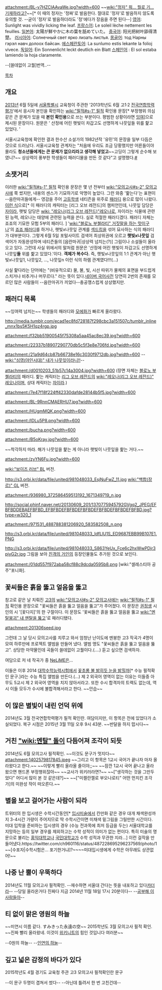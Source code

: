 attachment:/BL-v7HZCIAAvaWe.jpg?width=600
~~[[wiki:"정자" 뭐… 뭘로 기… 기재하라고?]]~~[* 이 때의 정자는 '정짜'로 발음한다. 절대로 '정자'로 발음하지 않도록 유의할 것. --굳이 '정자'로 발음하더라도 '정'에다가 장음을 주면 된다--]
[[영어]]: Sunlight was vividly licking the leaf.
[[프랑스어]]: Le soleil lèche nettement les feuilles.
[[일본어]]: 太陽が鮮やかに木の葉を舐めていた。
[[중국어]]: 阳光把树叶舔得清楚。
[[러시아어]]: Солнечный свет ярко лизать листья.
[[몽골어]]:  тод Нарны гэрэл навч долоох байсан.
[[에스페란토어]]: La sunlumo estis lekante la folioj vivece.
[[독일어]]: Ein Sonnenlicht leckt deutlich ein Blatt 
[[스페인어]] : El sol estaba lamiendo la hoja claramente.


--[쓸데없이 고퀄]번역..--

[[목차]]
== 개요 ==
[[2013년]] 6월 5일에 [[서울특별시]] 교육청이 주관한 '2013학년도 6월 고1·2 [[전국연합학력평가]]'에서 응시자 본인을 확인하는 [[wiki:"필적#s-1" 필적]] 확인용 문장[* 부정행위 의심 같은 큰 문제가 있을 때 '''본인 확인용'''으로 쓰는 부분이다. 평범한 상황이라면 [[잉여]]]으로 제시된 문장이다. 원문은 ' 산정에 어린 햇빛이 차갑고도 선명하게 나뭇잎들 위를 핥고 있었다. '

서울시교육청에 확인한 결과 한수산 소설가의 1982년작 '유민'의 문장을 일부 다듬은 것으로 드러났다. 서울시교육청 관계자는 "처음에 우리도 조금 당황했지만 어른들이야 몰라도 '''청소년들에게는 큰 문제가 없으리라고 생각해 넣었고'''~~고딩이 그렇게 순수해 보였니?~~ 상상력이 풍부한 학생들이 패러디물을 만든 것 같다"고 설명했다.[http://news.naver.com/main/read.nhn?mode=LSD&mid=sec&sid1=102&oid=421&aid=0000322316 #] 
== 소잿거리 ==
이러한 [[wiki:"필적#s-1" 필적]] 확인용 문장은 몇 년 전부터 [[wiki:"모의고사#s-2" 모의고사]]에 쭉 썼지만, 내용의 센스가 기묘하기로 악명이 높았다. 그런 와중 '핥는다'는 표현이 --음란마귀들에게-- 영감을 주어 [[고등학생]] 네티즌을 위주로 [[패러디]] 용으로 많이 나왔다.[http://www.inven.co.kr/board/powerbbs.php?come_idx=2775&query=view&p=1&my=&category=&sort=PID&orderby=&where=&name=nicname&subject=&content=&keyword=%B0%F5%C8%A3%B7%BB&sterm=&iskin=&mskin=&l=25284 이런 식]으로[* 이 패러디의 캐릭터는 [리그 오브 레전드]의 챔피언인데, 나뭇잎 담당은 [[자이라]], 햇빛 담당은 [[wiki: "레오나(리그 오브 레전드)"레오나]]로, 자이라는 식물에 관련된 능력, 레오나는 태양에 관련된 능력을 쓴다. 실로 적절한 패러디겠다. 패러디 자체는 죠죠의 기묘한 모험 5부의 패러디. ] '[[wiki:"블로노 부첼라티" 거짓말을 하는 맛이구나]]'의 [http://bbs2.ruliweb.daum.net/gaia/do/ruliweb/family/217/read?articleId=17609994&bbsId=G005&itemId=64&pageIndex=1 죠죠 패러디]를 하거나, 햇빛x나뭇잎 관계를 [[섹드립]]을 섞어 묘사하는 식의 패러디가 대부분이다. 그렇게 6월 5일 포털사이트 검색어 최상위권에 오르고 '''햇빛x나뭇잎''' 검색어가 자동완성하며 네티즌들의 [음란마귀|상상력 넘치는(?)] 그림이나 소설들이 올라오고 있다.
그런데 사실 위에서의 말처럼 원문은 '산정에 어린 햇빛이 차갑고도 선명하게 나뭇잎'''들''' 위를 핥고 있었다.'이다. '''객체가 복수다.''' 즉, 햇빛x나뭇잎의 1:1 관계가 아닌 햇빛x나뭇잎1, 나뭇잎2, ..., 나뭇잎n 이런 식의 하렘 관계였다!!!(...)

사실 핥다라는 단어에는 "(비유적으로) 물, 불, 빛, 시선 따위가 물체의 표면을 부드럽게 스치거나 비추거나 머무르다." 라는 뜻이 있다.[http://krdic.naver.com/detail.nhn?docid=41627500 네이버 국어사전] 당연히 2번의 존재를 모르던 많은 사람들이 --음란마귀가 끼었다--충공깽스럽게 상상했지만.

== 패러디 목록 ==
~~잉여력 넘치는~~ 학생들의 패러디와 [[모에화]]가 빠르게 올라왔다.
 
http://media.tumblr.com/ecad1ec8fd728187f298cbc3a151507c/tumblr_inline_mnx1bs5K5H1qz4rgp.jpg

attachment:/f32bb51900545f75308a5aa45ac8ec39.jpg?width=600
 
attachment:/22337b18907290770db5c5f3e8e706fd.jpg?width=600
 
attachment:/21a9d64cb87b66738e16c3030f9712db.jpg?width=600
--[[wiki:"심영(야인시대)" 내가 나뭇잎이라니!!]]--

attachment:/d0010203_51b57c14a3004.jpg?width=600
(장면 자체는 [[블로노 부첼라티]]의 패러디. 핥는 캐릭터는 [[리그 오브 레전드]]의 [[wiki:"레오나(리그 오브 레전드)" 레오나]]이며, 상대 캐릭터는 [[자이라]].)
  
attachment:/7e47f18f224ff42330dafde28144b5f5.jpg?width=600
 
attachment:/BL-9RnnCMAERHU7.jpg?width=600
 
attachment:/HUgmMQK.png?width=600
 
attachment:/IDLu5P8.png?width=600

attachment:/bucha.png?width=600

attachment:/B5oKray.jpg?width=600

~~착각하지 마라. 해가 나뭇잎을 핥는 게 아니라 햇빛이 나뭇잎을 핥는 거다.~~

attachment:/zyYN6Fu.jpg?width=600

[[wiki:"보이즈 러브" BL]] 버전.

http://s3.orbi.kr/data/file/united/981048033_EsjNuFwZ_11.jpg
[[wiki:"백합(장르)" GL]] 버전.

attachment:/936980_372586459513192_1671349719_n.jpg

http://social.phinf.naver.net/20130609_201/1370775945792GVgq2_JPEG/EFBFBDDEBAEFBFBD_EFBFBDEFBFBDEFBFBDEFBFBDEFBFBDEFBFBD.jpg?type=w320_1

attachment:/971531_488788381206920_583582508_n.png

http://s3.orbi.kr/data/file/united/981048033_IdfLlU1S_ED9687EBB99B107E1.PNG

http://s3.orbi.kr/data/file/united/981048033_S863YeUx_Fce6c2hxWwPDjr3pjyG2r.jpg
그림을 보아 [[진격의 거인]]의 등장인물들도 추가된 것으로 보인다.

attachment:/01dd557f972aba58cf88c9dcda0595b8.png
[wiki:"셀레스티아 공주"포니화].
== 꽃씨들은 흙을 뚫고 얼음을 뚫고 ==

참고로 같은 날 치뤄진 [[고3]]의 [[wiki:"모의고사#s-2" 모의고사]]에는 [[wiki:"필적#s-1" 필적]] 확인용 문장으로 "꽃씨들은 흙을 뚫고 얼음을 뚫고"가 주어졌다. 이 문장은 [[권정생]] 시인의 시 '[꽃다지]'의 한 구절이다. 이 문장도 '꽃씨들은 흙을 뚫고 얼음을 뚫고 [[wiki:"멘탈붕괴" 내 멘탈을 뚫고]]'로 패러디됐다.

attachment:201306seed.jpg

그런데 그 날 당시 모의고사를 치루고 와서 엄청난 난이도에 멘붕한 고3 작곡가 4명이 모여 하루만에 프로젝트 앨범을 만들어 냈다. 앨범 명도 "꽃씨들은 흙을 뚫고 얼음을 뚫고". 상당한 마약물인데 곡들이 쓸데없이 고퀄이다.(....) 듣고 싶으면 검색하자.

여담으로 저 네 작곡가 중 [[NeLiME]]은...

이들은 이후 2014 [[대학수학능력시험]]에서 [https://soundcloud.com/titancube/sets/2014-1 꽃초롱 불 밝히듯 눈을 밝힐까][* 수능 필적확인 문구.]라는 수능 특집 앨범을 만든다.(...) 제 2 외국어 영역이 없는 이유는 이들중 아무도 5교시 제 2 외국어 영역을 치지 않아서라고. 또한 수시 합격자의 트랙도 없는데, 역시 이들 모두가 수시에 불합격해서라고 한다. ~~안습~~

== 이 많은 별빛이 내린 언덕 위에 ==
2014년도 3월 전국연합학력평가 필적 확인란.
여담이지만, 이 항목은 전에 있었다가 소실되었다. 복구 시점은 2015년 3월 11일 오후 9시 43분.
~~반달을 하지 맙시다~~ 

== 거친 [["wiki:멘탈" 돌]]이 다듬어져 조각이 되듯 ==

2014년도 6월 모의고사 필적확인. ~~이것도 문구가 멋지다~~
attachment:1402579817845.jpeg
~~그리고 이 항목은 1교시 국어가 끝나자 마자 올라왔다고 한다.~~
~~이렇게 빨리 올라올 줄이야;;~~
~~잠깐 1교시 국어 끝나고 올라왔으면 핸드폰 부정행위잖아~~
~~교사가 위키러라면?~~
~~["생각하는 것을 그만두었다" 어디서 많이 본 것 같은데?]~~
~~["미켈란젤로 부오나로티" 어떤 먼치킨 조각가]의 미완성 작이 떠오른다.~~

== 별을 보고 걸어가는 사람이 되라 ==
트위터의 한 입시생은 수학시간동안[* [[입시미술]]에서 칸만화 같은 경우 대개 채색완성까지 3-4시간 가량이 주어지므로 딱 수학시간이면 미채색 밑그림을 그릴만한 시간이다. 미대 입학을 준비하는 입시생의 경우 (수능 전과목에 최저 등급을 두는) 서울대학교를 지망하는 등의 일부 경우를 제외하고는 수학 성적이 의미가 없는 편이다. 특히 미술의 명문으로 불리는 [[홍익대학교]]나 [[국민대학교]]가 수학 성적과 무관한 지라...] 이런 걸작을 만들어냈다.https://twitter.com/ch960116/status/487228695296237569/photo/1 ~~[수포자|수학시험은... 포기한거냐]?~~~~미대입시생에게 수학은 아무래도 상관없어!~~

== 나중 난 뿔이 우뚝하다 ==
2014년도 11월 모의고사 필적확인. --재수하면 서울대 간다는 뜻을 내포하고 있다[[카더라]]--
--당일 올라온거다 진짜다 지금 2014년 11월 18일 17시 20분이다--
--[[고만해 미친놈들아|공부해 이사람들아]]--

== 티 없이 맑은 영원의 하늘 ==
~~미연시 이름 같다. すみきった永遠の空~~
2015학년도 3월 모의고사 필적 확인. ~~진짜 빨리 올라왔네. 이것이 [[위키니트]]의 힘인 것입니다 여러분~~

--0원의 하늘--
--[[인연의 하늘]]--

== 깊고 넓은 감정의 바다가 있다 ==

2015학년도 4월 경기도 교육청 주관 고3 모의고사 필적확인란 문구

--이 문구 두명이 겹쳐서 썼다--
--아닌데 틀려서 한 번 고친건데--
